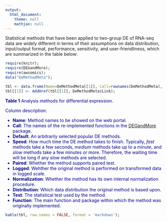 ```yaml
---
output:
  html_document:
    theme: null
    mathjax: null
---
```


Statistical methods that have been applied to two-group DE of RNA-seq data are widely different in terms of their assumptions on data distribution, input/output format, performance, sensitivity, and user-friendliness, which are summarized in the table below:

```r
require(knitr);
require(DEGandMore); 
require(awsomics); 
data("DeMethodMeta");

tbl <- data.frame(Name=DeMethodMeta[[1]], Call=rownames(DeMethodMeta), DeMethodMeta[, 2:9], stringsAsFactors = FALSE);
tbl[[1]] <- AddHref(tbl[[1]], DeMethodMeta$Link); 
```

<div style="color:darkblue; padding:0 0cm;">
**Table 1** Analysis methods for differential expression. 

Column description: 

  - **Name**: Method names to be showed on the web portal.
  - **Call**: The names of the re-implemented functions in the [DEGandMore](http://github.com/zhezhangsh/DEGandMore) package. 
  - **Default**: An arbitrarily selected popular DE methods.
  - **Speed**: How much time the DE method takes to finish. Typically, _fast_ methods take a few seconds, _medium_ methods take up to a minute, and _slow_ methods take a few minutes or more. Therefore, the waiting time will be long if any _slow_ methods are selected.
  - **Paired**: Whether the method supports paired test.
  - **Logged**: Wehther the original method is performed on transformed data in logged scale.
  - **Normalization**: Whether the method has its own internal normalization procedure. 
  - **Distribution**: Which data distribution the original method is based upon. 
  - **Test**: The statistical test used by the method. 
  - **Function**: The main function and package within which the method was originally implemented. 
</div>

<div style="padding:0 0cm;">
```r
kable(tbl, row.names = FALSE, format = 'markdown');
```
</div>


